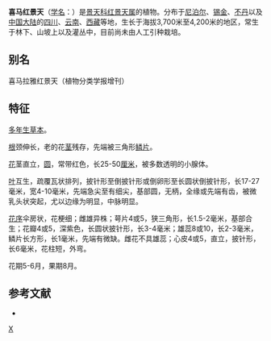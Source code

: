 {{Speciesbox 
| genus = Rhodiola
| species = himalensis
| authority = (D. Don) [[傅书遐|S. H. Fu]]
}}

'''喜马红景天'''（[[学名|学名]]：{{lang|la|''Rhodiola himalensis''}}）是[[景天科|景天科]][[红景天属|红景天属]]的植物。分布于[[尼泊尔|尼泊尔]]、[[锡金|锡金]]、[[不丹|不丹]]以及[[中国大陆|中国大陆]]的[[四川|四川]]、[[云南|云南]]、[[西藏|西藏]]等地，生长于海拔3,700米至4,200米的地区，常生于林下、山坡上以及灌丛中，目前尚未由人工引种栽培。

== 别名 ==
喜马拉雅红景天（植物分类学报增刊）

==特征==
[[多年生植物|多年生草本]]。

[[根|根]]颈伸长，老的花[[茎|茎]]残存，先端被三角形[[鳞|鳞片]]。

[[花|花]]茎直立，[[圆|圆]]，常带红色，长25-50[[厘米|厘米]]，被多数透明的小腺体。

[[葉|叶]]互生，疏覆瓦状排列，披针形至倒披针形或倒卵形至长圆状倒披针形，长17-27毫米，宽4-10毫米，先端急尖至有细尖，基部圆，无柄，全缘或先端有齿，被微乳头状突起，尤以边缘为明显，中脉明显。

[[花序|花序]]伞房状，花梗细；雌雄异株；萼片4或5，狭三角形，长1.5-2毫米，基部合生；花瓣4或5，深紫色，长圆状披针形，长3-4毫米；雄蕊8或10，长2-3毫米，鳞片长方形，长1毫米，先端有微缺。雌花不具雄蕊；心皮4或5，直立，披针形，长6毫米，花柱短，外弯。

花期5-6月，果期8月。

== 参考文献 ==
<div class="references-small">
* {{cite web| url =http://www.bioinfo.cn/db05/KmzwSpecies.php?action=view&id=5648| title =喜马红景天| work =《中国高等植物数据库全库》| publisher =中国科学院微生物研究所| author =昆明植物研究所| accessdate =2009-02-25| deadurl =yes| archiveurl =https://web.archive.org/web/20160305103332/http://www.bioinfo.cn/db05/KmzwSpecies.php?action=view&id=5648| archivedate =2016-03-05}}
</div>
{{Taxonbar|from=Q15231941}}

{{DEFAULTSORT:Rhodiola himalensis}}
[[Category:红景天属|X]]